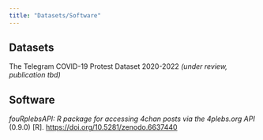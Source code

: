 ```yaml
---
title: "Datasets/Software"
---
```


## Datasets

The Telegram COVID-19 Protest Dataset 2020-2022 *(under review, publication tbd)*

## Software

*fouRplebsAPI: R package for accessing 4chan posts via the 4plebs.org API* (0.9.0) \[R\]. <https://doi.org/10.5281/zenodo.6637440>
